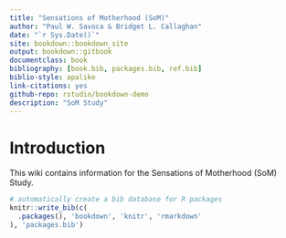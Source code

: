 ```yaml
--- 
title: "Sensations of Motherhood (SoM)"
author: "Paul W. Savoca & Bridget L. Callaghan"
date: "`r Sys.Date()`"
site: bookdown::bookdown_site
output: bookdown::gitbook
documentclass: book
bibliography: [book.bib, packages.bib, ref.bib]
biblio-style: apalike
link-citations: yes
github-repo: rstudio/bookdown-demo
description: "SoM Study"
---
```


# Introduction
This wiki contains information for the Sensations of Motherhood (SoM) Study.


```r
# automatically create a bib database for R packages
knitr::write_bib(c(
  .packages(), 'bookdown', 'knitr', 'rmarkdown'
), 'packages.bib')
```
